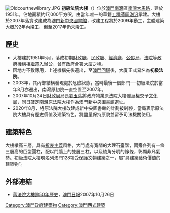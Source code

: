 [[File:Oldcourtnewlibrary.JPG|thumb]]
'''初級法院大樓'''（{{lang-pt|Tribunal de Base}}）位於[[澳門|澳門]][[南灣_(澳門)|南灣]]區[[南灣大馬路|南灣大馬路]]，建於1951年，佔地面積約17,000平方呎，由當年唯一的華籍[[工程師|工程師]][[周滋汎|周滋汎]]承建。大樓於2007年落實改建成為[[澳門新中央圖書館|澳門新中央圖書館]]，改建工程將於2009年動工，主體建築大概於2年內竣工，但至2017年仍未竣工。

== 歷史 ==
*大樓建於1951年5月，落成初期[[財政廳|財政廳]]、[[民政廳|民政廳]]、[[經濟廳|經濟廳]]、[[公鈔局|公鈔局]]、[[法院|法院]]等[[澳葡政府|政府]]機構相繼遷入辦公，曾有政府合署大廈之稱。
*因地方不敷應用，上述機構先後遷出，至[[澳門回歸|澳門回歸]]後，大廈正式易名為'''初級法院'''。
*2003年，其內部結構發現處於危險狀態，當時最後一個部門──初級法院於當年8月亦遷出，南灣原初院一直空置至2007年。
*2007年10月24日[[財政局|財政局]]局長[[劉玉葉|劉玉葉]]將政府物業原法院大樓發展權交予[[文化局|文化局]]，同日敲定南灣原法院大樓作為澳門新中央圖書館選址。
*2020年8月，將原法院大樓改建成新中央圖書館的計劃被剎停，當局表示原法院大樓具有歷史價值及建築特色，將盡量保持原貌並留予司法機關使用。

== 建築特色 ==
大樓樓高三層，具有[[折衷主義|折衷主義]]風格，大門處有寬闊的大理石臺階，兩旁各列有一條三層高的巨型圓柱，配以門牆上的雙層三柱，以及棱角分明的線條，彰顯非凡氣勢。初級法院大樓現名列澳門128項受保護文物建築之一，屬“具建築藝術價値的建築物”。

==外部連結==
*[http://www.macau.ctm.net/modailylog/20071026/big/gb-g13.htm 舊法院大樓逾50年歷史]{{dead link|date=2017年11月 |bot=InternetArchiveBot |fix-attempted=yes }}，[[澳門日報|澳門日報]]2007年10月26日
{{澳門文物}}
[[Category:澳門政府建築物|Category:澳門政府建築物]]
[[Category:澳門西式建築|Category:澳門西式建築]]